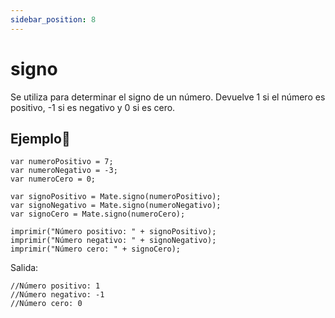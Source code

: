 ```yaml
---
sidebar_position: 8
---
```



# signo
Se utiliza para determinar el signo de un número. Devuelve 1 si el número es positivo, -1 si es negativo y 0 si es cero.

## Ejemplo📝

```dummy
var numeroPositivo = 7;
var numeroNegativo = -3;
var numeroCero = 0;

var signoPositivo = Mate.signo(numeroPositivo);
var signoNegativo = Mate.signo(numeroNegativo);
var signoCero = Mate.signo(numeroCero);

imprimir("Número positivo: " + signoPositivo);
imprimir("Número negativo: " + signoNegativo);
imprimir("Número cero: " + signoCero);
```

Salida:

```dummy
//Número positivo: 1
//Número negativo: -1
//Número cero: 0
```